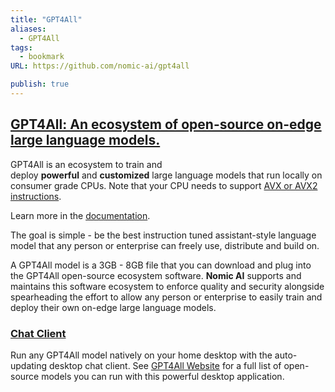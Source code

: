 ```yaml
---
title: "GPT4All"
aliases:
  - GPT4All
tags:
  - bookmark
URL: https://github.com/nomic-ai/gpt4all

publish: true
---
```




## [GPT4All: An ecosystem of open-source on-edge large language models.](https://github.com/nomic-ai/gpt4all#gpt4all-an-ecosystem-of-open-source-on-edge-large-language-models)

GPT4All is an ecosystem to train and deploy **powerful** and **customized** large language models that run locally on consumer grade CPUs. Note that your CPU needs to support [AVX or AVX2 instructions](https://en.wikipedia.org/wiki/Advanced_Vector_Extensions).

Learn more in the [documentation](https://docs.gpt4all.io/).

The goal is simple - be the best instruction tuned assistant-style language model that any person or enterprise can freely use, distribute and build on.

A GPT4All model is a 3GB - 8GB file that you can download and plug into the GPT4All open-source ecosystem software. **Nomic AI** supports and maintains this software ecosystem to enforce quality and security alongside spearheading the effort to allow any person or enterprise to easily train and deploy their own on-edge large language models.

### [Chat Client](https://github.com/nomic-ai/gpt4all#chat-client)

Run any GPT4All model natively on your home desktop with the auto-updating desktop chat client. See [GPT4All Website](https://gpt4all.io/) for a full list of open-source models you can run with this powerful desktop application.